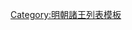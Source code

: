 {{ming|title=明朝翼城國諸王|ed=翼城國|head=[[正德 (明朝)|正德]]四年（[[1509年]]）封。|
{{ming/title}}
{{ming/list|翼城恭安王|[[朱當澐]]|朱陽鑄、嫡十四子<ref>[[朱陽鑄#子嗣]]</ref>|[[1509年]]—[[1543年]]|正德四年封。[[嘉靖]]二十二年薨。}}
{{ming/list|翼城康僖王|[[朱健檙]]|朱當澐、嫡一子|[[1547年]]—[[1595年]]|嘉靖二十六年襲封。萬曆二十三年薨。}}
{{ming/list|翼城王|[[朱觀𤐀]]|朱健檙、庶一子|？年—[[1611年]]後|嘉靖三十七年封[[长子 (封号)|長子]]。萬曆中襲封。}}
{{ming/list|翼城長孫|[[朱頤𪤏|朱頤{{僻字|𪤏|左“土”右“基”}}]]|朱觀𤐀、庶一子|  |萬曆十八年封[[长孙 (封号)|長孫]]，卒。}}
{{ming/list|翼城長孫|[[朱頤𡏦]]|朱觀𤐀、庶二子|  |萬曆三十二年改封長孫。三十九年卒。}}
{{ming/list|翼城王|[[朱弘橺]]|  |？年—[[1646年]]|不知何年襲封。隆武二年八月薨。}}
{{ming/note|附註}}
{{ming/note|ref}}
}}<noinclude>
[[Category:明朝諸王列表模板]]
</noinclude>